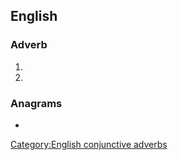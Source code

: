 {{also|ther fore}}
==English==

===Adverb===
{{en-adv|-}}

# {{obs sp|en|therefore}}
# {{misspelling of|en|therefore}}

===Anagrams===
* {{anagrams|en|a=eefhorrt|therefor}}

[[Category:English conjunctive adverbs]]
